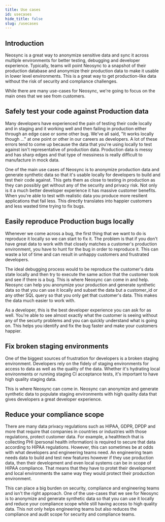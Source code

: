 ```yaml
---
title: Use cases
id: usecases
hide_title: false
slug: /usecases
---
```


## Introduction

Neosync is a great way to anonymize sensitive data and sync it across multiple environments for better testing, debugging and developer experience. Typically, teams will point Neosync to a snapshot of their production database and anonymize their production data to make it usable in lower level environments. This is a great way to get production-like data without the risk of security and compliance challenges.

While there are many use-cases for Neosync, we're going to focus on the main ones that we see from customers.

## Safely test your code against Production data

Many developers have experienced the pain of testing their code locally and in staging and it working well and then failing in production either through an edge case or some other bug. We've all said, "It works locally though ..." at one point or other in our careers as developers. A lot of these errors tend to come up because the data that you're using locally to test against isn't representative of production data. Production data is messy and has sharp edges and that type of messiness is really difficult to manufacture in mock data.

One of the main use cases of Neosync is to anonymize production data and generate synthetic data so that it's usable locally for developers to build and test their code against. This gets them as close to testing in production as they can possibly get without any of the security and privacy risk. Not only is it a much better developer experience it has massive customer benefits. When you're able to test with realistic data you produce more resilient applications that fail less. This directly translates into happier customers and less wasted time trying to fix bugs.

## Easily reproduce Production bugs locally

Whenever we come across a bug, the first thing that we want to do is reproduce it locally so we can start to fix it. The problem is that if you don't have great data to work with that closely matches a customer's production environment, you have to hunt for the bug in order to reproduce it. This can waste a lot of time and can result in unhappy customers and frustrated developers.

The ideal debugging process would to be reproduce the customer's data state locally and then try to execute the same action that the customer took and see if there is a bug. This is where Neosync can come in and help. Neosync can help you anonymize your production and generate synthetic data so that you can use it locally and subset the data but a customer_id or any other SQL query so that you only get that customer's data. This makes the data much easier to work with.

As a developer, this is the best developer experience you can ask for as well. You're able to see almost exactly what the customer is seeing without any of the securty problems and you can quickly understand what is going on. This helps you identify and fix the bug faster and make your customers happier.

## Fix broken staging environments

One of the biggest sources of frustration for developers is a broken staging environment. Developers rely on the fidely of staging environments for access to data as well as the quality of the data. Whether it's hydrating local environments or running staging CI acceptance tests, it's important to have high quality staging data.

This is where Neosync can come in. Neosync can anonymize and generate synthetic data to populate staging environments with high quality data that gives developers a great developer experience.

## Reduce your compliance scope

There are many data privacy regulations such as HIPAA, GDPR, DPDP and more that require that companies in countries or industries with those regulations, protect customer data. For example, a healthtech that is collecting PHI (personal health information) is required to secure that data according to HIPAA regulations. However, this can sometimes be at odds with what developers and engineering teams need. An engineering team needs data to build and test new features however if they use production data, then their development and even local systems can be in scope of HIPAA compliance. That means that they have to protet their development and local environments the same way they would protect their production environment.

This can place a big burden on security, compliance and engineering teams and isn't the right approach. One of the use-cases that we see for Neosync is to anonymize and generate synthetic data so that you can use it locally and reduce your compliance scope while still having access to high quality data. This not only helps engineering teams but also reduces the compliance and audit scope for security and compliance teams.

